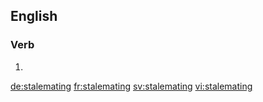 ==English==

===Verb===
{{head|en}}

# {{present participle of|stalemate}}

[[de:stalemating]]
[[fr:stalemating]]
[[sv:stalemating]]
[[vi:stalemating]]